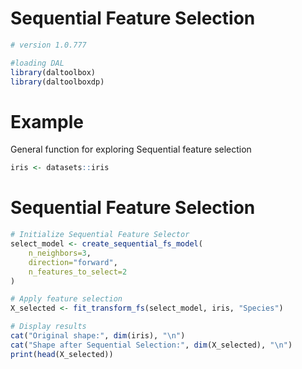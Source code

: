 # Sequential Feature Selection

```r

# version 1.0.777

#loading DAL
library(daltoolbox) 
library(daltoolboxdp)
```

# Example
General function for exploring Sequential feature selection

```r
iris <- datasets::iris
```

# Sequential Feature Selection

```r
# Initialize Sequential Feature Selector
select_model <- create_sequential_fs_model(
    n_neighbors=3, 
    direction="forward", 
    n_features_to_select=2
)

# Apply feature selection
X_selected <- fit_transform_fs(select_model, iris, "Species")

# Display results
cat("Original shape:", dim(iris), "\n")
cat("Shape after Sequential Selection:", dim(X_selected), "\n")
print(head(X_selected))
```
